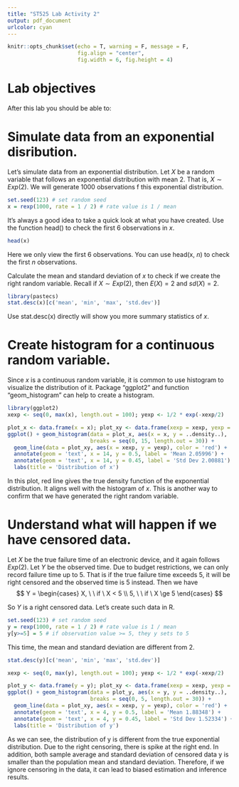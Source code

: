 ```yaml
---
title: "ST525 Lab Activity 2"
output: pdf_document
urlcolor: cyan
---
```

```r
knitr::opts_chunk$set(echo = T, warning = F, message = F, 
                      fig.align = "center", 
                      fig.width = 6, fig.height = 4)
```

# Lab objectives

After this lab you should be able to:
\begin{itemize}
\item Simulate right censored data from an exponential distribution.
\item Create histogram for a continuous variable.
\item Understand the effect of censoring.
\end{itemize}

# Simulate data from an exponential disribution.

Let's simulate data from an exponential distribution. Let $X$ be a random variable that follows an exponential distribution with mean 2. That is, $X \sim Exp(2)$. We will generate 1000 observations f this exponential distribution.
```r
set.seed(123) # set random seed
x = rexp(1000, rate = 1 / 2) # rate value is 1 / mean
```

It's always a good idea to take a quick look at what you have created. Use the function head() to check the first 6 observations in $x$.
```r
head(x)
```
Here we only view the first 6 observations. You can use head(x, $n$) to check the first $n$ observations.

Calculate the mean and standard deviation of $x$ to check if we create the right random variable. Recall if $X \sim Exp(2)$, then $E(X)=2$ and $sd(X)=2$.
```r
library(pastecs)
stat.desc(x)[c('mean', 'min', 'max', 'std.dev')]
```
Use stat.desc(x) directly will show you more summary statistics of $x$.

# Create histogram for a continuous random variable.
Since $x$ is a continuous random variable, it is common to use histogram to visualize the distribution of it. Package "ggplot2" and function "geom_histogram" can help to create a histogram.
```r
library(ggplot2)
xexp <- seq(0, max(x), length.out = 100); yexp <- 1/2 * exp(-xexp/2)

plot_x <- data.frame(x = x); plot_xy <- data.frame(xexp = xexp, yexp = yexp)
ggplot() + geom_histogram(data = plot_x, aes(x = x, y = ..density..), 
                          breaks = seq(0, 15, length.out = 30)) +
  geom_line(data = plot_xy, aes(x = xexp, y = yexp), color = 'red') +
  annotate(geom = 'text', x = 14, y = 0.5, label = 'Mean 2.05996') +
  annotate(geom = 'text', x = 14, y = 0.45, label = 'Std Dev 2.00881') +
  labs(title = 'Distribution of x')
```

In this plot, red line gives the true density function of the exponential distribution. It aligns well with the histogram of $x$. This is another way to confirm that we have generated the right random variable.

# Understand what will happen if we have censored data.
Let $X$ be the true failure time of an electronic device, and it again follows $Exp(2)$. Let $Y$ be the observed time. Due to budget restrictions, we can only record failure time up to 5. That is if the true failure time exceeds 5, it will be right censored and the observed time is 5 instead. Then we have
$$
Y = \begin{cases}
X, \ \ if \ X < 5 \\
5, \ \ if \ X \ge 5
\end{cases}
$$


So $Y$ is a right censored data. Let's create such data in R.
```r
set.seed(123) # set random seed
y = rexp(1000, rate = 1 / 2) # rate value is 1 / mean
y[y>=5] = 5 # if observation value >= 5, they y sets to 5
```
This time, the mean and standard deviation are different from 2.
```r
stat.desc(y)[c('mean', 'min', 'max', 'std.dev')]
```

```r
xexp <- seq(0, max(y), length.out = 100); yexp <- 1/2 * exp(-xexp/2)

plot_y <- data.frame(y = y); plot_xy <- data.frame(xexp = xexp, yexp = yexp)
ggplot() + geom_histogram(data = plot_y, aes(x = y, y = ..density..), 
                          breaks = seq(0, 5, length.out = 30)) +
  geom_line(data = plot_xy, aes(x = xexp, y = yexp), color = 'red') +
  annotate(geom = 'text', x = 4, y = 0.5, label = 'Mean 1.88348') +
  annotate(geom = 'text', x = 4, y = 0.45, label = 'Std Dev 1.52334') +
  labs(title = 'Distribution of y')
```

As we can see, the distribution of y is different from the true exponential distribution. Due to the right censoring, there is spike at the right end. In addition, both sample average and standard deviation of censored data y is smaller than the population mean and standard deviation. Therefore, if we ignore censoring in the data, it can lead to biased estimation and inference results.   
